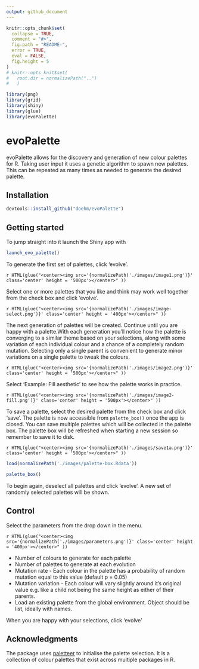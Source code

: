 ```yaml
---
output: github_document
---
```


<!-- README.md is generated from README.Rmd. Please edit that file -->

```r
knitr::opts_chunk$set(
  collapse = TRUE,
  comment = "#>",
  fig.path = "README-",
  error = TRUE,
  eval = FALSE,
  fig.height = 5
)
# knitr::opts_knit$set(
#   root.dir = normalizePath("..")
#   )

library(png)
library(grid)
library(shiny)
library(glue)
library(evoPalette)
```




# evoPalette

evoPalette allows for the discovery and generation of new colour palettes for R. Taking user input it uses a genetic algorithm to spawn new palettes. This can be repeated as many times as needed to generate the desired palette.


## Installation

```r
devtools::install_github("doehm/evoPalette")
```

## Getting started

To jump straight into it launch the Shiny app with

```r
launch_evo_palette()
```

To generate the first set of palettes, click 'evolve'. 

`r HTML(glue("<center><img src='{normalizePath('./images/image1.png')}' class='center' height = '500px'></center>" ))`

Select one or more palettes that you like and think may work well together from the check box and click 'evolve'. 

`r HTML(glue("<center><img src='{normalizePath('./images/image-select.png')}' class='center' height = '400px'></center>" ))`

The next generation of palettes will be created. Continue until you are happy with a palette.With each generation you'll notice how the palette is converging to a similar theme based on your selections, along with some variation of each individual colour and a chance of a completely random mutation. Selecting only a single parent is convenient to generate minor variations on a single palette to tweak the colours.

`r HTML(glue("<center><img src='{normalizePath('./images/image2.png')}' class='center' height = '500px'></center>" ))`

Select 'Example: Fill aesthetic' to see how the palette works in practice.

`r HTML(glue("<center><img src='{normalizePath('./images/image2-fill.png')}' class='center' height = '500px'></center>" ))`

To save a palette, select the desired palette from the check box and click 'save'. The palette is now accessible from <code>palette_box()</code> once the app is closed. You can save multiple palettes which will be collected in the palette box. The palette box will be refreshed when starting a new session so remember to save it to disk.

`r HTML(glue("<center><img src='{normalizePath('./images/save1a.png')}' class='center' height = '500px'></center>" ))`

```r
load(normalizePath('./images/palette-box.Rdata'))
```


```r
palette_box()
```


To begin again, deselect all palettes and click 'evolve'. A new set of randomly selected palettes will be shown.



## Control

Select the parameters from the drop down in the menu.

`r HTML(glue("<center><img src='{normalizePath('./images/parameters.png')}' class='center' height = '400px'></center>" ))`

<!-- ![parameters](C:/Users/Dan/Google Drive/R Code/my-packages/evoPalette/inst/images/parameters.png) -->

* Number of colours to generate for each palette
* Number of palettes to generate at each evolution
* Mutation rate - Each colour in the palette has a probability of random mutation equal to this value (default p = 0.05)
* Mutation variation - Each colour will vary slightly around it's original value e.g. like a child not being the same height as either of their parents.
* Load an existing palette from the global environment. Object should be list, ideally with names.

When you are happy with your selections, click 'evolve'


## Acknowledgments 

The package uses [paletteer](https://github.com/EmilHvitfeldt/paletteer) to initialise the palette selection. It is a collection of colour palettes that exist across multiple packages in R.
